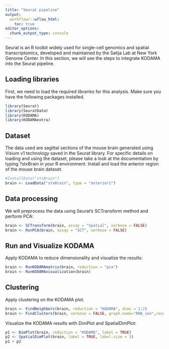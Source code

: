 ```yaml
---
title: "Seurat pipeline"
output:
  workflowr::wflow_html:
    toc: true
editor_options:
  chunk_output_type: console
---
```


Seurat is an R toolkit widely used for single-cell genomics and spatial transcriptomics, developed and maintained by the Satija Lab at New York Genome Center.
In this section, we will see the steps to integrate KODAMA into the Seurat pipeline.


## Loading libraries

First, we need to load the required libraries for this analysis. Make sure you have the following packages installed.


```r
library(Seurat)
library(SeuratData)
library(KODAMA)
library(KODAMAextra)
```


## Dataset
The data used are sagittal sections of the mouse brain generated using Visium v1 technology saved in the Seurat library.
For specific details on loading and using the dataset, please take a look at the documentation by typing ?stxBrain in your R environment.
Install and load the anterior region of the mouse brain dataset.

```r
#InstallData("stxBrain")
brain <- LoadData("stxBrain", type = "anterior1")
```


## Data processing

We will preprocess the data using Seurat's SCTransform method and perform PCA:

```r
brain <- SCTransform(brain, assay = "Spatial", verbose = FALSE)
brain <- RunPCA(brain, assay = "SCT", verbose = FALSE)
```


## Run and Visualize KODAMA

Apply KODAMA to reduce dimensionality and visualize the results:

```r

brain <- RunKODAMAmatrix(brain, reduction = "pca")
brain <- RunKODAMAvisualization(brain)

```

## Clustering

Apply clustering on the KODAMA plot.

```r
brain <- FindNeighbors(brain, reduction = "KODAMA", dims = 1:2)
brain <- FindClusters(brain, verbose = FALSE, graph.name="RNA_snn",resolution = 0.2)
```

Visualize the KODAMA results with DimPlot and SpatialDimPlot:

```r
p1 <- DimPlot(brain, reduction = "KODAMA", label = TRUE)
p2 <- SpatialDimPlot(brain, label = TRUE, label.size = 3)
p1 + p2
```


